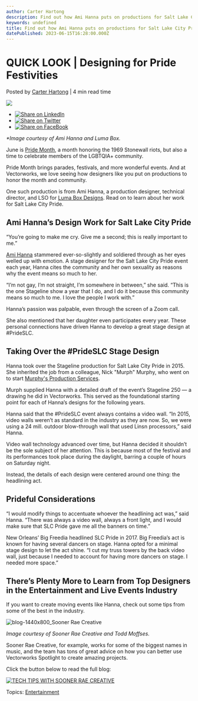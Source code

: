 ```yaml
---
author: Carter Hartong
description: Find out how Ami Hanna puts on productions for Salt Lake City Pride.
keywords: undefined
title: Find out how Ami Hanna puts on productions for Salt Lake City Pride. 
datePublished: 2023-06-15T16:28:00.000Z
---
```

  

# QUICK LOOK | Designing for Pride Festivities

 Posted by [Carter Hartong](https://blog.vectorworks.net/author/carter-hartong) | 4 min read time 

![](https://blog.vectorworks.net/hubfs/Blog%20Images/211102_SLC%20Pride/Luma%20Box.png) 

* [![Share on LinkedIn](https://2659751.fs1.hubspotusercontent-na1.net/hubfs/2659751/michaelDemo/share-LI.png)](http://www.linkedin.com/shareArticle?mini=true&url=https%3A%2F%2Fblog.vectorworks.net%2Fthis-vectorworks-designer-celebrates-pride-community)
* [![Share on Twitter](https://2659751.fs1.hubspotusercontent-na1.net/hubfs/2659751/michaelDemo/share-TW.png)](https://www.twitter.com/share?text=QUICK%20LOOK%20|%20Designing%20for%20Pride%20Festivities&url=https%3A%2F%2Fblog.vectorworks.net%2Fthis-vectorworks-designer-celebrates-pride-community&via=PMGTweets)
* [![Share on FaceBook](https://2659751.fs1.hubspotusercontent-na1.net/hubfs/2659751/michaelDemo/share-FB.png)](https://www.facebook.com/sharer/sharer.php?u=https%3A%2F%2Fblog.vectorworks.net%2Fthis-vectorworks-designer-celebrates-pride-community)

_\*Image courtesy of Ami Hanna and Luma Box._

June is [Pride Month](https://www.loc.gov/lgbt-pride-month/about/), a month honoring the 1969 Stonewall riots, but also a time to celebrate members of the LGBTQIA+ community.

Pride Month brings parades, festivals, and more wonderful events. And at Vectorworks, we love seeing how designers like you put on productions to honor the month and community.

One such production is from Ami Hanna, a production designer, technical director, and LSO for [Luma Box Designs](https://lumaboxfx.co/). Read on to learn about her work for Salt Lake City Pride.

## Ami Hanna’s Design Work for Salt Lake City Pride

“You’re going to make me cry. Give me a second; this is really important to me.”

[Ami Hanna](https://www.linkedin.com/in/ami-hanna-015b5b119/) stammered ever-so-slightly and soldiered through as her eyes welled up with emotion. A stage designer for the Salt Lake City Pride event each year, Hanna cites the community and her own sexuality as reasons why the event means so much to her.

“I’m not gay, I’m not straight, I’m somewhere in between,” she said. “This is the one Stageline show a year that I do, and I do it because this community means so much to me. I love the people I work with.”

Hanna’s passion was palpable, even through the screen of a Zoom call.

She also mentioned that her daughter even participates every year. These personal connections have driven Hanna to develop a great stage design at #PrideSLC.

## Taking Over the #PrideSLC Stage Design

Hanna took over the Stageline production for Salt Lake City Pride in 2015\. She inherited the job from a colleague, Nick "Murph" Murphy, who went on to start [Murphy's Production Services](https://www.linkedin.com/in/nicolas-murph-murphy-0873b1ba/).

Murph supplied Hanna with a detailed draft of the event’s Stageline 250 — a drawing he did in Vectorworks. This served as the foundational starting point for each of Hanna’s designs for the following years.

Hanna said that the #PrideSLC event always contains a video wall. “In 2015, video walls weren’t as standard in the industry as they are now. So, we were using a 24 mill. outdoor blow-through wall that used Linsn processors,” said Hanna.

Video wall technology advanced over time, but Hanna decided it shouldn’t be the sole subject of her attention. This is because most of the festival and its performances took place during the daylight, barring a couple of hours on Saturday night.

Instead, the details of each design were centered around one thing: the headlining act.

## Prideful Considerations

“I would modify things to accentuate whoever the headlining act was,” said Hanna. “There was always a video wall, always a front light, and I would make sure that SLC Pride gave me all the banners on time.”

New Orleans’ Big Freedia headlined SLC Pride in 2017\. Big Freedia’s act is known for having several dancers on stage. Hanna opted for a minimal stage design to let the act shine. “I cut my truss towers by the back video wall, just because I needed to account for having more dancers on stage. I needed more space.”

## There’s Plenty More to Learn from Top Designers in the Entertainment and Live Events Industry

If you want to create moving events like Hanna, check out some tips from some of the best in the industry.

![blog-1440x800_Sooner Rae Creative](https://blog.vectorworks.net/hs-fs/hubfs/Blog%20Images/221117_Sooner%20Rae%20Creative/blog-1440x800_Sooner%20Rae%20Creative.png?width=1440&height=800&name=blog-1440x800_Sooner%20Rae%20Creative.png)

_Image courtesy of Sooner Rae Creative and Todd Moffses._

Sooner Rae Creative, for example, works for some of the biggest names in music, and the team has tons of great advice on how you can better use Vectorworks Spotlight to create amazing projects.

Click the button below to read the full blog:

[![TECH TIPS WITH SOONER RAE CREATIVE](https://no-cache.hubspot.com/cta/default/3018241/55ffa4da-9a71-4706-9910-f11482f8fee5.png)](https://cta-redirect.hubspot.com/cta/redirect/3018241/55ffa4da-9a71-4706-9910-f11482f8fee5) 

 Topics: [Entertainment](https://blog.vectorworks.net/topic/entertainment) 

  